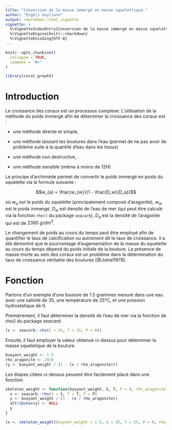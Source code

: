 ```yaml
---
title: "Conversion de la masse immergé en masse squelettique."
author: "Engels Guyliann"
output: rmarkdown::html_vignette
vignette: >
  %\VignetteIndexEntry{Conversion de la masse immergé en masse squelettique.}
  %\VignetteEngine{knitr::rmarkdown}
  %\VignetteEncoding{UTF-8}
---
```


```r
knitr::opts_chunk$set(
  collapse = TRUE,
  comment = "#>"
)
```

```r
library(coral.growth)
```


# Introduction

Le croissance des coraux est un processus complexe. L'utilisation de la méthode du poids immergé afin de déterminer la croissance des coraux est :

- une méthode directe et simple,

- une méthode laissant les boutures dans l'eau (permet de ne pas avoir de problème suite à la quantité d'eau dans les tissus)

- une méthode non destructive,

- une méthode sensible (même à moins de 12H)

Le principe d'archimède permet de convertir le poids immergé en poids du squelette via la formule suivante :

$$w_{a} = \frac{w_{w}}{1 - \frac{D_w}{D_a}}$$

où $w_{a}$ est le poids du squelette (principalement composé d'aragonite),  $w_{w}$ est le poids immergé, $D_w$ est densité de l'eau de mer (qui peut être calculé via la fonction `rho()` du package `seacarb`), $D_a$ est la densité de l'aragonite  qui est de $2390 \ g/dm^3$.


Le changement de poids au cours du temps peut être employé afin de quantifier le taux de calcification ou autrement dit le taux de croissance. Il a été démontré que le pourcentage d'augementation de la masse du squelette au cours du temps dépend du poids initiale de la bouture. La présence de masse morte au sein des coraux est un problème dans la détermination du taux de croissance véritable des boutures [@Jokiel1978].

# Fonction

Partons d'un exemple d'une bouture de 1.5 grammes mesuré dans une eau avec une salinité de 35, une température de 25°C, et une pression hydrostatique de 0.

Premièrement, il faut déterminer la densité de l'eau de mer via la fonction de *rho()* du package *seacard*. 

```r
(x <- seacarb::rho(S = 35, T = 25, P = 0))
```

Ensuite, il faut employer la valeur obtenue ci-dessus pour déterminer la masse squeletique de la bouture.

```r
buoyant_weight <- 1.5
rho_aragonite <- 2930
(y <- buoyant_weight / (1 - (x / rho_aragonite)))
```

Les étapes citées ci-dessus peuvent être facilement placé dans une fonction.

```r
skeleton_weight <- function(buoyant_weight, S, T, P = 0, rho_aragonite = 2930){
  x <- seacarb::rho(S = S, T = T, P = P)
  y <- buoyant_weight / (1 - (x / rho_aragonite))
  attributes(y) <- NULL
  y
}

(x <- skeleton_weight(buoyant_weight = 1.5, S = 35, T = 25, P = 0, rho_aragonite = 2930))
```


